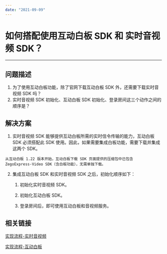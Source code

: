 ```yaml
---
date: "2021-09-09"
---
```

# 如何搭配使用互动白板 SDK 和 实时音视频 SDK？

- - -

## 问题描述

1. 为了使用互动白板功能，除了官网下载互动白板 SDK 外，还需要下载实时音视频 SDK 吗？
2. 实时音视频 SDK 初始化、互动白板 SDK 初始化、登录房间这三个动作之间的顺序是？

## 解决方案
1. 实时音视频 SDK 能够提供互动白板所需的实时信令传输的能力，互动白板 SDK 必须搭配此 SDK 使用。因此，如果需要集成白板功能，需要下载并集成这两个 SDK。

<Note title="说明">
 

    从互动白板 1.22 版本开始，互动白板下载 SDK 页面提供的压缩包中已包含 ZegoExpress-Video SDK（含白板功能），无需单独下载。

    
</Note>


2. 集成互动白板 SDK 和实时音视频 SDK 之后，初始化顺序如下：

    1. 初始化实时音视频 SDK。
     
    2. 初始化互动白板 SDK。

    3. 登录房间后，即可使用互动白板和音视频服务。

## 相关链接

[实现流程-实时音视频](/real-time-video-android-java/quick-start/implementing-video-call)

[实现流程-互动白板](https://doc-zh.zego.im/article/8941)
